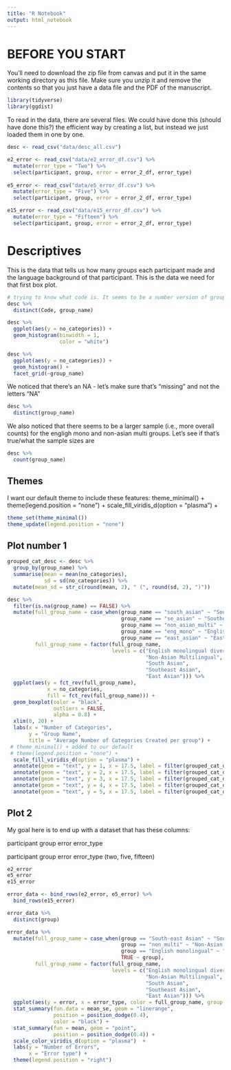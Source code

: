 ```yaml
---
title: "R Notebook"
output: html_notebook
---
```


# BEFORE YOU START

You'll need to download the zip file from canvas and put it in the same working directory as this file. Make sure you unzip it and remove the contents so that you just have a data file and the PDF of the manuscript. 

```r
library(tidyverse)
library(ggdist)
```

To read in the data, there are several files. We could have done this (should have done this?) the efficient way by creating a list, but instead we just loaded them in one by one. 

```r
desc <- read_csv("data/desc_all.csv") 

e2_error <- read_csv("data/e2_error_df.csv") %>%
  mutate(error_type = "Two") %>%
  select(participant, group, error = error_2_df, error_type)
  
e5_error <- read_csv("data/e5_error_df.csv") %>%
  mutate(error_type = "Five") %>%
  select(participant, group, error = error_2_df, error_type)

e15_error <- read_csv("data/e15_error_df.csv") %>%
  mutate(error_type = "Fifteen") %>%
  select(participant, group, error = error_2_df, error_type)
```

# Descriptives

This is the data that tells us how many groups each participant made and the language background of that participant. This is the data we need for that first box plot. 

```r
# trying to know what code is. It seems to be a number version of group name
desc %>%
  distinct(Code, group_name)
```

```r
desc %>%
  ggplot(aes(y = no_categories)) +
  geom_histogram(binwidth = 1,
                 color = "white")
```

```r
desc %>%
  ggplot(aes(y = no_categories)) +
  geom_histogram() +
  facet_grid(~group_name)
```

We noticed that there's an NA - let's make sure that's "missing" and not the letters "NA"

```r
desc %>%
  distinct(group_name)
```

We also noticed that there seems to be a larger sample (i.e., more overall counts) for the engligh mono and non-asian multi groups. Let's see if that's true/what the sample sizes are

```r
desc %>%
  count(group_name)
```

## Themes

I want our default theme to include these features:
theme_minimal() +
theme(legend.position = "none") +
scale_fill_viridis_d(option = "plasma") +

```r
theme_set(theme_minimal())
theme_update(legend.position = "none") 
```


## Plot number 1

```r
grouped_cat_desc <- desc %>%
  group_by(group_name) %>%
  summarise(mean = mean(no_categories),
            sd = sd(no_categories)) %>%
  mutate(mean_sd = str_c(round(mean, 2), " (", round(sd, 2), ")"))
```


```r
desc %>%
  filter(is.na(group_name) == FALSE) %>%
  mutate(full_group_name = case_when(group_name == "south_asian" ~ "South Asian",
                                     group_name == "se_asian" ~ "Southeast Asian",
                                     group_name == "non_asian_multi" ~ "Non-Asian Multilingual",
                                     group_name == "eng_mono" ~ "English monolingual diverse",
                                     group_name == "east_asian" ~ "East Asian"),
         full_group_name = factor(full_group_name, 
                                  levels = c("English monolingual diverse",
                                             "Non-Asian Multilingual",
                                             "South Asian",
                                             "Southeast Asian",
                                             "East Asian"))) %>%
  ggplot(aes(y = fct_rev(full_group_name),
             x = no_categories,
             fill = fct_rev(full_group_name))) +
  geom_boxplot(color = "black",
               outliers = FALSE,
               alpha = 0.8) +
  xlim(0, 20) +
  labs(x = "Number of Categories",
       y = "Group Name",
       title = "Average Number of Categories Created per group") +
 # theme_minimal() + added to our default
 # theme(legend.position = "none") +
  scale_fill_viridis_d(option = "plasma") +
  annotate(geom = "text", y = 1, x = 17.5, label = filter(grouped_cat_desc, group_name == "east_asian")$mean_sd) +
  annotate(geom = "text", y = 2, x = 17.5, label = filter(grouped_cat_desc, group_name == "se_asian")$mean_sd) +
  annotate(geom = "text", y = 3, x = 17.5, label = filter(grouped_cat_desc, group_name == "south_asian")$mean_sd) +
  annotate(geom = "text", y = 4, x = 17.5, label = filter(grouped_cat_desc, group_name == "non_asian_multi")$mean_sd) +
  annotate(geom = "text", y = 5, x = 17.5, label = filter(grouped_cat_desc, group_name == "eng_mono")$mean_sd)
```

## Plot 2

My goal here is to end up with a dataset that has these columns:

participant 
group
error
error_type

participant     group       error       error_type (two, five, fifteen)

```r
e2_error
e5_error
e15_error
```

```r
error_data <- bind_rows(e2_error, e5_error) %>%
  bind_rows(e15_error)
```

```r
error_data %>%
  distinct(group)
```



```r
error_data %>%
  mutate(full_group_name = case_when(group == "South-east Asian" ~ "Southeast Asian",
                                     group == "non_multi" ~ "Non-Asian Multilingual",
                                     group == "English monolingual" ~ "English monolingual diverse",
                                     TRUE ~ group),
         full_group_name = factor(full_group_name, 
                                  levels = c("English monolingual diverse",
                                             "Non-Asian Multilingual",
                                             "South Asian",
                                             "Southeast Asian",
                                             "East Asian"))) %>%
  ggplot(aes(y = error, x = error_type, color = full_group_name, group = full_group_name)) +
  stat_summary(fun.data = mean_se, geom = "linerange", 
               position = position_dodge(0.4),
               color = "black") +
  stat_summary(fun = mean, geom = "point", 
               position = position_dodge(0.4)) +
  scale_color_viridis_d(option = "plasma")  +
  labs(y = "Number of Errors",
       x = "Error type") +
  theme(legend.position = "right")
  
```




